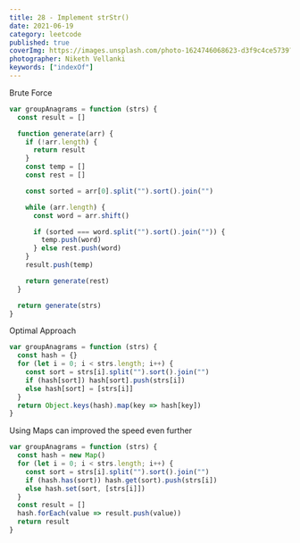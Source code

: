 ```yaml
---
title: 28 - Implement strStr()
date: 2021-06-19
category: leetcode
published: true
coverImg: https://images.unsplash.com/photo-1624746068623-d3f9c4ce5739?ixid=MnwxMjA3fDB8MHxlZGl0b3JpYWwtZmVlZHw1fHx8ZW58MHx8fHw%3D&ixlib=rb-1.2.1&auto=format&fit=crop&w=400&q=60
photographer: Niketh Vellanki
keywords: ["indexOf"]
---
```


Brute Force

```js
var groupAnagrams = function (strs) {
  const result = []

  function generate(arr) {
    if (!arr.length) {
      return result
    }
    const temp = []
    const rest = []

    const sorted = arr[0].split("").sort().join("")

    while (arr.length) {
      const word = arr.shift()

      if (sorted === word.split("").sort().join("")) {
        temp.push(word)
      } else rest.push(word)
    }
    result.push(temp)

    return generate(rest)
  }

  return generate(strs)
}
```

Optimal Approach

```js
var groupAnagrams = function (strs) {
  const hash = {}
  for (let i = 0; i < strs.length; i++) {
    const sort = strs[i].split("").sort().join("")
    if (hash[sort]) hash[sort].push(strs[i])
    else hash[sort] = [strs[i]]
  }
  return Object.keys(hash).map(key => hash[key])
}
```

Using Maps can improved the speed even further

```js
var groupAnagrams = function (strs) {
  const hash = new Map()
  for (let i = 0; i < strs.length; i++) {
    const sort = strs[i].split("").sort().join("")
    if (hash.has(sort)) hash.get(sort).push(strs[i])
    else hash.set(sort, [strs[i]])
  }
  const result = []
  hash.forEach(value => result.push(value))
  return result
}
```
